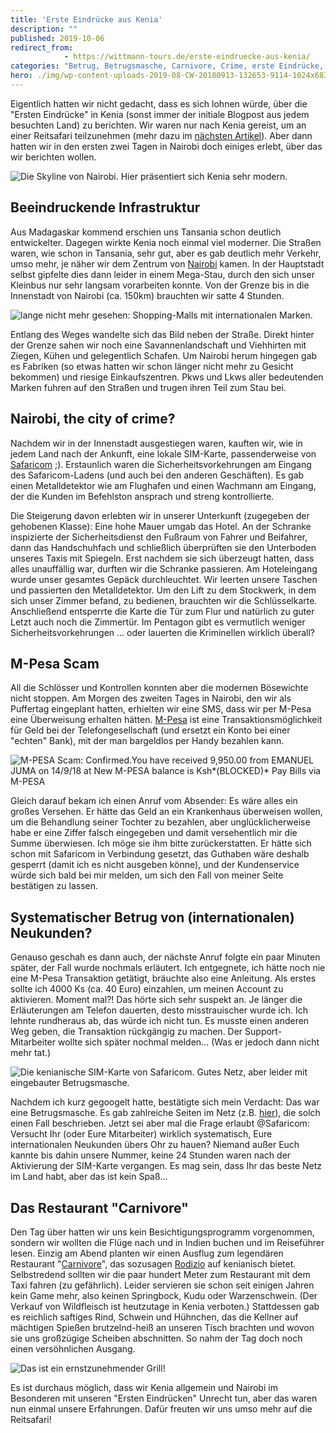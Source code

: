 ```yaml
---
title: 'Erste Eindrücke aus Kenia'
description: ""
published: 2019-10-06
redirect_from: 
            - https://wittmann-tours.de/erste-eindruecke-aus-kenia/
categories: "Betrug, Betrugsmasche, Carnivore, Crime, erste Eindrücke, Kenia, Kenia, kulinarisch, M-Pesa, M-Pesa Scam, Nairobi, Safaricom, Scam"
hero: ./img/wp-content-uploads-2019-08-CW-20180913-132653-9114-1024x683.jpg
---
```

Eigentlich hatten wir nicht gedacht, dass es sich lohnen würde, über die "Ersten Eindrücke" in Kenia (sonst immer der initiale Blogpost aus jedem besuchten Land) zu berichten. Wir waren nur nach Kenia gereist, um an einer Reitsafari teilzunehmen (mehr dazu im [nächsten Artikel](http://wittmann-tours.de/auf-reitsafari-in-der-masai-mara/)). Aber dann hatten wir in den ersten zwei Tagen in Nairobi doch einiges erlebt, über das wir berichten wollen.

![Die Skyline von Nairobi. Hier präsentiert sich Kenia sehr modern.](http://wittmann-tours.de/wp-content/uploads/2019/08/CW-20180915-094212-9121-1024x683.jpg)

<!--more-->

## Beeindruckende Infrastruktur

Aus Madagaskar kommend erschien uns Tansania schon deutlich entwickelter. Dagegen wirkte Kenia noch einmal viel moderner. Die Straßen waren, wie schon in Tansania, sehr gut, aber es gab deutlich mehr Verkehr, umso mehr, je näher wir dem Zentrum von [Nairobi](https://de.wikipedia.org/wiki/Nairobi) kamen. In der Hauptstadt selbst gipfelte dies dann leider in einem Mega-Stau, durch den sich unser Kleinbus nur sehr langsam vorarbeiten konnte. Von der Grenze bis in die Innenstadt von Nairobi (ca. 150km) brauchten wir satte 4 Stunden.

![lange nicht mehr gesehen: Shopping-Malls mit internationalen Marken.](./img/wp-content-uploads-2019-08-CW-20180913-132653-9114-1024x683.jpg)

Entlang des Weges wandelte sich das Bild neben der Straße. Direkt hinter der Grenze sahen wir noch eine Savannenlandschaft und Viehhirten mit Ziegen, Kühen und gelegentlich Schafen. Um Nairobi herum hingegen gab es Fabriken (so etwas hatten wir schon länger nicht mehr zu Gesicht bekommen) und riesige Einkaufszentren. Pkws und Lkws aller bedeutenden Marken fuhren auf den Straßen und trugen ihren Teil zum Stau bei.

## Nairobi, the city of crime?

Nachdem wir in der Innenstadt ausgestiegen waren, kauften wir, wie in jedem Land nach der Ankunft, eine lokale SIM-Karte, passenderweise von [Safaricom](https://www.safaricom.co.ke/) ;). Erstaunlich waren die Sicherheitsvorkehrungen am Eingang des Safaricom-Ladens (und auch bei den anderen Geschäften). Es gab einen Metalldetektor wie am Flughafen und einen Wachmann am Eingang, der die Kunden im Befehlston ansprach und streng kontrollierte.

Die Steigerung davon erlebten wir in unserer Unterkunft (zugegeben der gehobenen Klasse): Eine hohe Mauer umgab das Hotel. An der Schranke inspizierte der Sicherheitsdienst den Fußraum von Fahrer und Beifahrer, dann das Handschuhfach und schließlich überprüften sie den Unterboden unseres Taxis mit Spiegeln. Erst nachdem sie sich überzeugt hatten, dass alles unauffällig war, durften wir die Schranke passieren. Am Hoteleingang wurde unser gesamtes Gepäck durchleuchtet. Wir leerten unsere Taschen und passierten den Metalldetektor. Um den Lift zu dem Stockwerk, in dem sich unser Zimmer befand, zu bedienen, brauchten wir die Schlüsselkarte. Anschließend entsperrte die Karte die Tür zum Flur und natürlich zu guter Letzt auch noch die Zimmertür. Im Pentagon gibt es vermutlich weniger Sicherheitsvorkehrungen … oder lauerten die Kriminellen wirklich überall?

## M-Pesa Scam

All die Schlösser und Kontrollen konnten aber die modernen Bösewichte nicht stoppen. Am Morgen des zweiten Tages in Nairobi, den wir als Puffertag eingeplant hatten, erhielten wir eine SMS, dass wir per M-Pesa eine Überweisung erhalten hätten. [M-Pesa](https://de.wikipedia.org/wiki/M-Pesa) ist eine Transaktionsmöglichkeit für Geld bei der Telefongesellschaft (und ersetzt ein Konto bei einer "echten" Bank), mit der man bargeldlos per Handy bezahlen kann.

![M-PESA Scam: Confirmed.You have received 9,950.00 from EMANUEL JUMA on 14/9/18 at New M-PESA balance is Ksh*(BLOCKED)* Pay Bills via M-PESA](http://wittmann-tours.de/wp-content/uploads/2019/08/IMG_3935-1-1024x872.jpg)

Gleich darauf bekam ich einen Anruf vom Absender: Es wäre alles ein großes Versehen. Er hätte das Geld an ein Krankenhaus überweisen wollen, um die Behandlung seiner Tochter zu bezahlen, aber unglücklicherweise habe er eine Ziffer falsch eingegeben und damit versehentlich mir die Summe überwiesen. Ich möge sie ihm bitte zurückerstatten. Er hätte sich schon mit Safaricom in Verbindung gesetzt, das Guthaben wäre deshalb gesperrt (damit ich es nicht ausgeben könne), und der Kundenservice würde sich bald bei mir melden, um sich den Fall von meiner Seite bestätigen zu lassen.

## Systematischer Betrug von (internationalen) Neukunden?

Genauso geschah es dann auch, der nächste Anruf folgte ein paar Minuten später, der Fall wurde nochmals erläutert. Ich entgegnete, ich hätte noch nie eine M-Pesa Transaktion getätigt, bräuchte also eine Anleitung. Als erstes sollte ich 4000 Ks (ca. 40 Euro) einzahlen, um meinen Account zu aktivieren. Moment mal?! Das hörte sich sehr suspekt an. Je länger die Erläuterungen am Telefon dauerten, desto misstrauischer wurde ich. Ich lehnte rundheraus ab, das würde ich nicht tun. Es musste einen anderen Weg geben, die Transaktion rückgängig zu machen. Der Support-Mitarbeiter wollte sich später nochmal melden… (Was er jedoch dann nicht mehr tat.)

![Die kenianische SIM-Karte von Safaricom. Gutes Netz, aber leider mit eingebauter Betrugsmasche.](http://wittmann-tours.de/wp-content/uploads/2019/08/CW-20190712-175805-8379-1024x683.jpg)

Nachdem ich kurz gegoogelt hatte, bestätigte sich mein Verdacht: Das war eine Betrugsmasche. Es gab zahlreiche Seiten im Netz (z.B. [hier](https://www.tripadvisor.com/ShowTopic-g294207-i9695-k11367182-M_PESA_scam_in_Nairobi-Nairobi.html)), die solch einen Fall beschrieben. Jetzt sei aber mal die Frage erlaubt @Safaricom: Versucht Ihr (oder Eure Mitarbeiter) wirklich systematisch, Eure internationalen Neukunden übers Ohr zu hauen? Niemand außer Euch kannte bis dahin unsere Nummer, keine 24 Stunden waren nach der Aktivierung der SIM-Karte vergangen. Es mag sein, dass Ihr das beste Netz im Land habt, aber das ist kein Spaß…

## Das Restaurant "Carnivore"

Den Tag über hatten wir uns kein Besichtigungsprogramm vorgenommen, sondern wir wollten die Flüge nach und in Indien buchen und im Reiseführer lesen. Einzig am Abend planten wir einen Ausflug zum legendären Restaurant "[Carnivore](https://tamarind.co.ke/restaurant.php?carnivore)", das sozusagen [Rodizio](http://wittmann-tours.de/brasilien-kulinarisch-rodizio-und-mehr/) auf kenianisch bietet. Selbstredend sollten wir die paar hundert Meter zum Restaurant mit dem Taxi fahren (zu gefährlich). Leider servieren sie schon seit einigen Jahren kein Game mehr, also keinen Springbock, Kudu oder Warzenschwein. (Der Verkauf von Wildfleisch ist heutzutage in Kenia verboten.) Stattdessen gab es reichlich saftiges Rind, Schwein und Hühnchen, das die Kellner auf mächtigen Spießen brutzelnd-heiß an unseren Tisch brachten und wovon sie uns großzügige Scheiben abschnitten. So nahm der Tag doch noch einen versöhnlichen Ausgang.

![Das ist ein ernstzunehmender Grill!](http://wittmann-tours.de/wp-content/uploads/2019/08/APC_2037-1024x768.jpg)

Es ist durchaus möglich, dass wir Kenia allgemein und Nairobi im Besonderen mit unseren "Ersten Eindrücken" Unrecht tun, aber das waren nun einmal unsere Erfahrungen. Dafür freuten wir uns umso mehr auf die Reitsafari!
